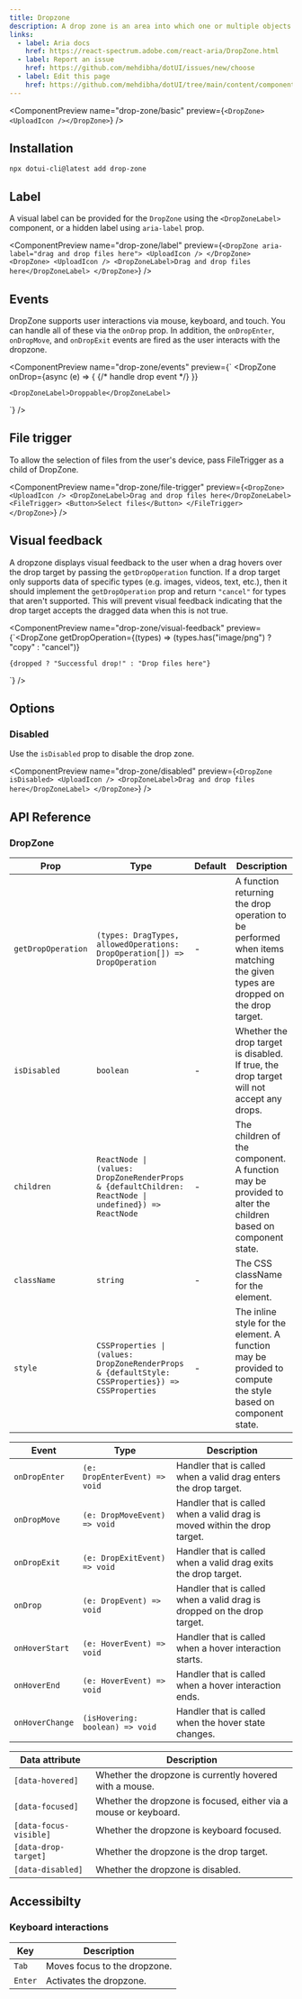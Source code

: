 ```yaml
---
title: Dropzone
description: A drop zone is an area into which one or multiple objects can be dragged and dropped.
links:
  - label: Aria docs
    href: https://react-spectrum.adobe.com/react-aria/DropZone.html
  - label: Report an issue
    href: https://github.com/mehdibha/dotUI/issues/new/choose
  - label: Edit this page
    href: https://github.com/mehdibha/dotUI/tree/main/content/components/drag-and-drop/drop-zone.mdx?plain=1
---
```


<ComponentPreview
  name="drop-zone/basic"
  preview={`<DropZone><UploadIcon /></DropZone>`}
/>

## Installation

```package-install
npx dotui-cli@latest add drop-zone
```

## Label

A visual label can be provided for the `DropZone` using the `<DropZoneLabel>` component, or a hidden label using `aria-label` prop.

<ComponentPreview
  name="drop-zone/label"
  preview={`<DropZone aria-label="drag and drop files here">
    <UploadIcon />
  </DropZone>
  <DropZone>
    <UploadIcon />
    <DropZoneLabel>Drag and drop files here</DropZoneLabel>
  </DropZone>`}
/>

## Events

DropZone supports user interactions via mouse, keyboard, and touch. You can handle all of these via the `onDrop` prop. In addition, the `onDropEnter`, `onDropMove`, and `onDropExit` events are fired as the user interacts with the dropzone.

<ComponentPreview
  name="drop-zone/events"
  preview={`<Draggable text="Component A" />
  <Draggable text="Component B" />
  <DropZone
    onDrop={async (e) => {
      {/* handle drop event */}
    }}
  >
    <DropZoneLabel>Droppable</DropZoneLabel>
  </DropZone>`}
/>

## File trigger

To allow the selection of files from the user's device, pass FileTrigger as a child of DropZone.

<ComponentPreview
  name="drop-zone/file-trigger"
  preview={`<DropZone>
    <UploadIcon />
    <DropZoneLabel>Drag and drop files here</DropZoneLabel>
    <FileTrigger>
      <Button>Select files</Button>
    </FileTrigger>
  </DropZone>`}
/>

## Visual feedback

A dropzone displays visual feedback to the user when a drag hovers over the drop target by passing the `getDropOperation` function. If a drop target only supports data of specific types (e.g. images, videos, text, etc.), then it should implement the `getDropOperation` prop and return `"cancel"` for types that aren't supported. This will prevent visual feedback indicating that the drop target accepts the dragged data when this is not true.

<ComponentPreview
  name="drop-zone/visual-feedback"
  preview={`<DropZone
    getDropOperation={(types) => (types.has("image/png") ? "copy" : "cancel")}
  >
    {dropped ? "Successful drop!" : "Drop files here"}
  </DropZone>`}
/>

## Options

### Disabled

Use the `isDisabled` prop to disable the drop zone.

<ComponentPreview
  name="drop-zone/disabled"
  preview={`<DropZone isDisabled>
    <UploadIcon />
    <DropZoneLabel>Drag and drop files here</DropZoneLabel>
  </DropZone>`}
/>

## API Reference

### DropZone

| Prop               | Type                                                                                                  | Default | Description                                                                                                                 |
| ------------------ | ----------------------------------------------------------------------------------------------------- | ------- | --------------------------------------------------------------------------------------------------------------------------- |
| `getDropOperation` | `(types: DragTypes, allowedOperations: DropOperation[]) => DropOperation`                             | -       | A function returning the drop operation to be performed when items matching the given types are dropped on the drop target. |
| `isDisabled`       | `boolean`                                                                                             | -       | Whether the drop target is disabled. If true, the drop target will not accept any drops.                                    |
| `children`         | `ReactNode \| (values: DropZoneRenderProps & {defaultChildren: ReactNode \| undefined}) => ReactNode` | -       | The children of the component. A function may be provided to alter the children based on component state.                   |
| `className`        | `string`                                                                                              | -       | The CSS className for the element.                                                                                          |
| `style`            | `CSSProperties \| (values: DropZoneRenderProps & {defaultStyle: CSSProperties}) => CSSProperties`     | -       | The inline style for the element. A function may be provided to compute the style based on component state.                 |

| Event           | Type                            | Description                                                               |
| --------------- | ------------------------------- | ------------------------------------------------------------------------- |
| `onDropEnter`   | `(e: DropEnterEvent) => void`   | Handler that is called when a valid drag enters the drop target.          |
| `onDropMove`    | `(e: DropMoveEvent) => void`    | Handler that is called when a valid drag is moved within the drop target. |
| `onDropExit`    | `(e: DropExitEvent) => void`    | Handler that is called when a valid drag exits the drop target.           |
| `onDrop`        | `(e: DropEvent) => void`        | Handler that is called when a valid drag is dropped on the drop target.   |
| `onHoverStart`  | `(e: HoverEvent) => void`       | Handler that is called when a hover interaction starts.                   |
| `onHoverEnd`    | `(e: HoverEvent) => void`       | Handler that is called when a hover interaction ends.                     |
| `onHoverChange` | `(isHovering: boolean) => void` | Handler that is called when the hover state changes.                      |

| Data attribute         | Description                                                      |
| ---------------------- | ---------------------------------------------------------------- |
| `[data-hovered]`       | Whether the dropzone is currently hovered with a mouse.          |
| `[data-focused]`       | Whether the dropzone is focused, either via a mouse or keyboard. |
| `[data-focus-visible]` | Whether the dropzone is keyboard focused.                        |
| `[data-drop-target]`   | Whether the dropzone is the drop target.                         |
| `[data-disabled]`      | Whether the dropzone is disabled.                                |

## Accessibilty

### Keyboard interactions

| Key     | Description                  |
| ------- | ---------------------------- |
| `Tab`   | Moves focus to the dropzone. |
| `Enter` | Activates the dropzone.      |
